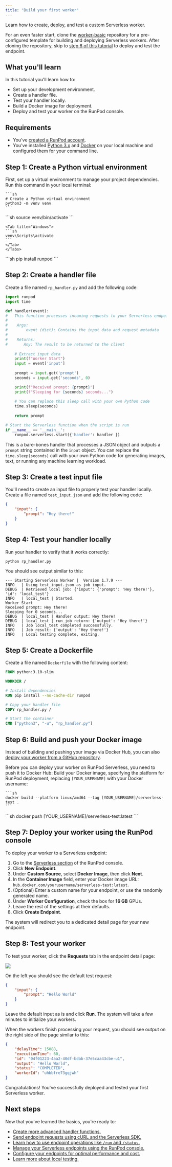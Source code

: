 ```yaml
---
title: "Build your first worker"
---
```


Learn how to create, deploy, and test a custom Serverless worker.

<Tip>

For an even faster start, clone the [worker-basic](https://github.com/runpod-workers/worker-basic) repository for a pre-configured template for building and deploying Serverless workers. After cloning the repository, skip to [step 6 of this tutorial](#step-6%3A-build-and-push-your-docker-image) to deploy and test the endpoint.

</Tip>

## What you'll learn

In this tutorial you'll learn how to:

* Set up your development environment.
* Create a handler file.
* Test your handler locally.
* Build a Docker image for deployment.
* Deploy and test your worker on the RunPod console.

## Requirements

* You've [created a RunPod account](/get-started/manage-accounts).
* You've installed [Python 3.x](https://www.python.org/downloads/) and [Docker](https://docs.docker.com/get-started/get-docker/) on your local machine and configured them for your command line.

## Step 1: Create a Python virtual environment

First, set up a virtual environment to manage your project dependencies.
<Steps>
  <Step title="Create a virtual environment">
    Run this command in your local terminal:

    ```sh
    # Create a Python virtual environment
    python3 -m venv venv
    ```
  </Step>

  <Step title="Activate the virtual environment">
    <Tabs>
    <Tab title="macOS/Linux">
    ```sh
    source venv/bin/activate
    ```
    </Tab>

    <Tab title="Windows">
    ```sh
    venv\Scripts\activate
    ```
    </Tab>
    </Tabs>
  </Step>

  <Step title="Install the RunPod SDK">
    ```sh
    pip install runpod
    ```
  </Step>
</Steps>

## Step 2: Create a handler file

Create a file named `rp_handler.py` and add the following code:

```python
import runpod
import time  

def handler(event):
#   This function processes incoming requests to your Serverless endpoint.
#
#    Args:
#        event (dict): Contains the input data and request metadata
#       
#    Returns:
#       Any: The result to be returned to the client
    
    # Extract input data
    print(f"Worker Start")
    input = event['input']
    
    prompt = input.get('prompt')  
    seconds = input.get('seconds', 0)  

    print(f"Received prompt: {prompt}")
    print(f"Sleeping for {seconds} seconds...")
    
    # You can replace this sleep call with your own Python code
    time.sleep(seconds)  
    
    return prompt 

# Start the Serverless function when the script is run
if __name__ == '__main__':
    runpod.serverless.start({'handler': handler })
```

This is a bare-bones handler that processes a JSON object and outputs a `prompt` string contained in the `input` object. You can replace the `time.sleep(seconds)` call with your own Python code for generating images, text, or running any machine learning workload.

## Step 3: Create a test input file

You'll need to create an input file to properly test your handler locally. Create a file named `test_input.json` and add the following code:

```json
{
    "input": {
        "prompt": "Hey there!"
    }
}
```

## Step 4: Test your handler locally

Run your handler to verify that it works correctly:

```sh
python rp_handler.py
```

You should see output similar to this:

```text
--- Starting Serverless Worker |  Version 1.7.9 ---
INFO   | Using test_input.json as job input.
DEBUG  | Retrieved local job: {'input': {'prompt': 'Hey there!'}, 'id': 'local_test'}
INFO   | local_test | Started.
Worker Start
Received prompt: Hey there!
Sleeping for 0 seconds...
DEBUG  | local_test | Handler output: Hey there!
DEBUG  | local_test | run_job return: {'output': 'Hey there!'}
INFO   | Job local_test completed successfully.
INFO   | Job result: {'output': 'Hey there!'}
INFO   | Local testing complete, exiting.
```

## Step 5: Create a Dockerfile

Create a file named `Dockerfile` with the following content:

```dockerfile
FROM python:3.10-slim

WORKDIR /

# Install dependencies
RUN pip install --no-cache-dir runpod

# Copy your handler file
COPY rp_handler.py /

# Start the container
CMD ["python3", "-u", "rp_handler.py"]
```

## Step 6: Build and push your Docker image

<Info>

Instead of building and pushing your image via Docker Hub, you can also [deploy your worker from a GitHub repository](/serverless/workers/github-integration).

</Info>

Before you can deploy your worker on RunPod Serverless, you need to push it to Docker Hub:
<Steps>
  <Step title="Build your Docker image">
    Build your Docker image, specifying the platform for RunPod deployment, replacing `[YOUR_USERNAME]` with your Docker username:
    
    ```sh
    docker build --platform linux/amd64 --tag [YOUR_USERNAME]/serverless-test .
    ```
  </Step>
  
  <Step title="Push the image to your container registry">
    ```sh
    docker push [YOUR_USERNAME]/serverless-test:latest
    ```
  </Step>
</Steps>

## Step 7: Deploy your worker using the RunPod console

To deploy your worker to a Serverless endpoint:

1. Go to the [Serverless section](https://www.runpod.io/console/serverless) of the RunPod console.
2. Click **New Endpoint**.
3. Under **Custom Source**, select **Docker Image**, then click **Next**.
4. In the **Container Image** field, enter your Docker image URL: `hub.docker.com/yourusername/serverless-test:latest`.
5. (Optional) Enter a custom name for your endpoint, or use the randomly generated name.
6. Under **Worker Configuration**, check the box for **16 GB** GPUs.
7. Leave the rest of the settings at their defaults.
8. Click **Create Endpoint**.

The system will redirect you to a dedicated detail page for your new endpoint.

## Step 8: Test your worker

To test your worker, click the **Requests** tab in the endpoint detail page:

<Frame>
  <img src="/images/8f34ba77-serverless-get-started-endpoint-details.png" />
</Frame>

On the left you should see the default test request:

```json
{
    "input": {
        "prompt": "Hello World"
    }
}
```

Leave the default input as is and click **Run**. The system will take a few minutes to initialize your workers.

When the workers finish processing your request, you should see output on the right side of the page similar to this:

```json
{
    "delayTime": 15088,
    "executionTime": 60,
    "id": "04f01223-4aa2-40df-bdab-37e5caa43cbe-u1",
    "output": "Hello World",
    "status": "COMPLETED",
    "workerId": "uhbbfre73gqjwh"
}
```

Congratulations! You've successfully deployed and tested your first Serverless worker.

## Next steps

Now that you've learned the basics, you're ready to:

* [Create more advanced handler functions.](/serverless/workers/handler-functions)
* [Send endpoint requests using cURL and the Serverless SDK.](/serverless/endpoints/send-requests)
* [Learn how to use endpoint operations like `/run` and `/status`.](/serverless/endpoints/operations)
* [Manage your Serverless endpoints using the RunPod console.](/serverless/endpoints/manage-endpoints)
* [Configure your endpoints for optimal performance and cost.](/serverless/endpoints/endpoint-configurations)
* [Learn more about local testing.](/serverless/development/local-testing)
